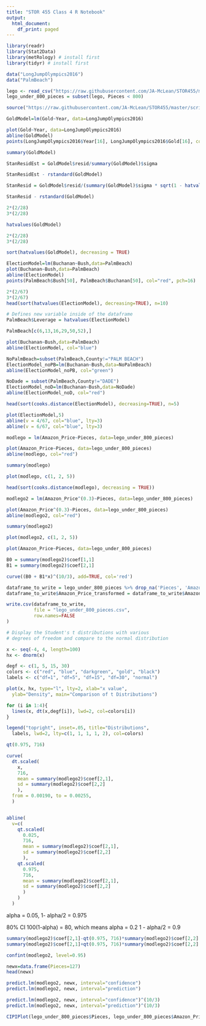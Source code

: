 ```yaml
---
title: "STOR 455 Class 4 R Notebook"
output:
  html_document:
    df_print: paged
---
```


```r
library(readr)
library(Stat2Data)
library(metRology) # install first
library(tidyr) # install first

data("LongJumpOlympics2016")
data("PalmBeach")

lego <- read_csv("https://raw.githubusercontent.com/JA-McLean/STOR455/master/data/lego.csv")
lego_under_800_pieces = subset(lego, Pieces < 800)

source("https://raw.githubusercontent.com/JA-McLean/STOR455/master/scripts/CIPIPlot.R") 
```

```r
GoldModel=lm(Gold~Year, data=LongJumpOlympics2016)

plot(Gold~Year, data=LongJumpOlympics2016)
abline(GoldModel)
points(LongJumpOlympics2016$Year[16], LongJumpOlympics2016$Gold[16], col="red", pch=16)

summary(GoldModel)
```

```r
StanResidEst = GoldModel$resid/summary(GoldModel)$sigma

StanResidEst - rstandard(GoldModel)
```

```r
StanResid = GoldModel$resid/(summary(GoldModel)$sigma * sqrt(1 - hatvalues(GoldModel)))

StanResid - rstandard(GoldModel)
```

```r
2*(2/28)
3*(2/28)

hatvalues(GoldModel)
```

```r
2*(2/28)
3*(2/28)

sort(hatvalues(GoldModel), decreasing = TRUE)
```

```r
ElectionModel=lm(Buchanan~Bush,data=PalmBeach)
plot(Buchanan~Bush,data=PalmBeach)
abline(ElectionModel)
points(PalmBeach$Bush[50], PalmBeach$Buchanan[50], col="red", pch=16)
```

```r
2*(2/67)
3*(2/67)
head(sort(hatvalues(ElectionModel), decreasing=TRUE), n=10)

# Defines new variable inside of the dataframe
PalmBeach$Leverage = hatvalues(ElectionModel)

PalmBeach[c(6,13,16,29,50,52),]
```

```r
plot(Buchanan~Bush,data=PalmBeach)
abline(ElectionModel, col="blue")

NoPalmBeach=subset(PalmBeach,County!="PALM BEACH")
ElectionModel_noPB=lm(Buchanan~Bush,data=NoPalmBeach)
abline(ElectionModel_noPB, col="green")

NoDade = subset(PalmBeach,County!="DADE")
ElectionModel_noD=lm(Buchanan~Bush,data=NoDade)
abline(ElectionModel_noD, col="red")
```

```r
head(sort(cooks.distance(ElectionModel), decreasing=TRUE), n=5)

plot(ElectionModel,5)
abline(v = 4/67, col="blue", lty=3)
abline(v = 6/67, col="blue", lty=3)
```

```r
modlego = lm(Amazon_Price~Pieces, data=lego_under_800_pieces)

plot(Amazon_Price~Pieces, data=lego_under_800_pieces)
abline(modlego, col="red")

summary(modlego)

plot(modlego, c(1, 2, 5))

head(sort(cooks.distance(modlego), decreasing = TRUE))
```


```r
modlego2 = lm(Amazon_Price^(0.3)~Pieces, data=lego_under_800_pieces)

plot(Amazon_Price^(0.3)~Pieces, data=lego_under_800_pieces)
abline(modlego2, col="red")

summary(modlego2)

plot(modlego2, c(1, 2, 5))
```


```r
plot(Amazon_Price~Pieces, data=lego_under_800_pieces)

B0 = summary(modlego2)$coef[1,1]
B1 = summary(modlego2)$coef[2,1]

curve((B0 + B1*x)^(10/3), add=TRUE, col='red')
```


```r
dataframe_to_write = lego_under_800_pieces %>% drop_na('Pieces', 'Amazon_Price')
dataframe_to_write$Amazon_Price_transformed = dataframe_to_write$Amazon_Price^0.3

write.csv(dataframe_to_write, 
          file = "lego_under_800_pieces.csv", 
          row.names=FALSE
)
```


```r
# Display the Student's t distributions with various
# degrees of freedom and compare to the normal distribution

x <- seq(-4, 4, length=100)
hx <- dnorm(x)

degf <- c(1, 5, 15, 30)
colors <- c("red", "blue", "darkgreen", "gold", "black")
labels <- c("df=1", "df=5", "df=15", "df=30", "normal")

plot(x, hx, type="l", lty=2, xlab="x value",
  ylab="Density", main="Comparison of t Distributions")

for (i in 1:4){
  lines(x, dt(x,degf[i]), lwd=2, col=colors[i])
}

legend("topright", inset=.05, title="Distributions",
  labels, lwd=2, lty=c(1, 1, 1, 1, 2), col=colors)
```


```r
qt(0.975, 716)

curve(
  dt.scaled(
    x, 
    716,
    mean = summary(modlego2)$coef[2,1],
    sd = summary(modlego2)$coef[2,2]
    ), 
  from = 0.00190, to = 0.00255,
  )


abline(
  v=c(
    qt.scaled(
      0.025, 
      716, 
      mean = summary(modlego2)$coef[2,1], 
      sd = summary(modlego2)$coef[2,2]
      ),
    qt.scaled(
      0.975, 
      716, 
      mean = summary(modlego2)$coef[2,1], 
      sd = summary(modlego2)$coef[2,2]
      )
    )
  )
```
alpha = 0.05, 1- alpha/2 = 0.975

80% CI
100(1-alpha) = 80, which means alpha = 0.2 1 - alpha/2 = 0.9

```r
summary(modlego2)$coef[2,1]-qt(0.975, 716)*summary(modlego2)$coef[2,2]
summary(modlego2)$coef[2,1]+qt(0.975, 716)*summary(modlego2)$coef[2,2]
```


```r
confint(modlego2, level=0.95)
```


```r
newx=data.frame(Pieces=127)
head(newx)

predict.lm(modlego2, newx, interval="confidence")
predict.lm(modlego2, newx, interval="prediction")
```


```r
predict.lm(modlego2, newx, interval="confidence")^(10/3)
predict.lm(modlego2, newx, interval="prediction")^(10/3)
```


```r
CIPIPlot(lego_under_800_pieces$Pieces, lego_under_800_pieces$Amazon_Price^(0.3))
```
